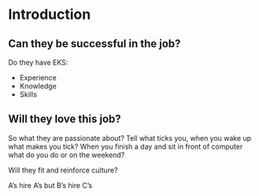 
# Introduction

<Youtube id="vts7vU0rOvQ" />

## Can they be successful in the job?
Do they have EKS:
- Experience
- Knowledge
- Skills

## Will they love this job?
So what they are passionate about? Tell what ticks you, when you wake up what makes you tick? When you finish a day and sit in front of computer what do you do or on the weekend?

Will they fit and reinforce culture?

A’s hire A’s but B’s hire C’s
